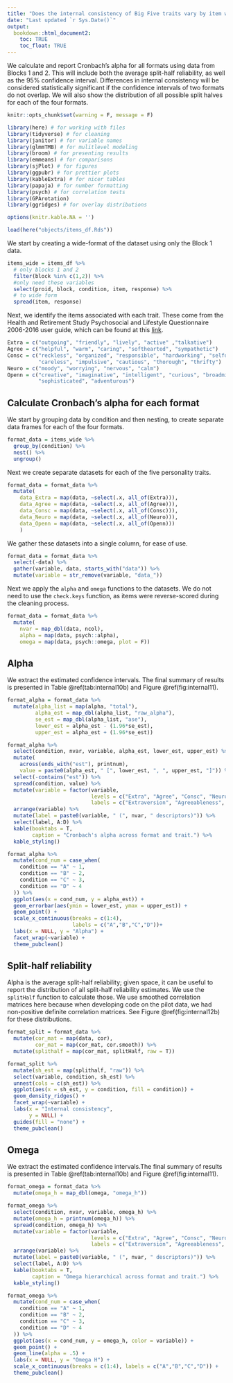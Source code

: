 ```yaml
---
title: "Does the internal consistency of Big Five traits vary by item wording?"
date: "Last updated `r Sys.Date()`"
output: 
  bookdown::html_document2:
    toc: TRUE
    toc_float: TRUE
---
```


We calculate and report Cronbach’s alpha for all formats using data from Blocks 1 and 2. This will include both the average split-half reliability, as well as the 95% confidence interval. Differences in internal consistency will be considered statistically significant if the confidence intervals of two formats do not overlap. We will also show the distribution of all possible split halves for each of the four formats.


```r
knitr::opts_chunk$set(warning = F, message = F)
```

```r
library(here) # for working with files
library(tidyverse) # for cleaning
library(janitor) # for variable names
library(glmmTMB) # for mulitlevel modeling
library(broom) # for presenting results
library(emmeans) # for comparisons
library(sjPlot) # for figures
library(ggpubr) # for prettier plots
library(kableExtra) # for nicer tables
library(papaja) # for number formatting
library(psych) # for correlation tests
library(GPArotation)
library(ggridges) # for overlay distributions

options(knitr.kable.NA = '')
```

```r
load(here("objects/items_df.Rds"))
```

We start by creating a wide-format of the dataset using only the Block 1 data.

```r
items_wide = items_df %>%
  # only blocks 1 and 2
  filter(block %in% c(1,2)) %>% 
  #only need these variables
  select(proid, block, condition, item, response) %>% 
  # to wide form
  spread(item, response)
```

Next, we identify the items associated with each trait. These come from the Health and Retirement Study Psychosocial and Lifestyle Questionnaire 2006-2016 user guide, which can be found at this [link](https://hrs.isr.umich.edu/publications/biblio/9066).

```r
Extra = c("outgoing", "friendly", "lively", "active" ,"talkative")
Agree = c("helpful", "warm", "caring", "softhearted", "sympathetic")
Consc = c("reckless", "organized", "responsible", "hardworking", "selfdisciplined", 
          "careless", "impulsive", "cautious", "thorough", "thrifty")
Neuro = c("moody", "worrying", "nervous", "calm")
Openn = c("creative", "imaginative", "intelligent", "curious", "broadminded", 
          "sophisticated", "adventurous")
```

## Calculate Cronbach's alpha for each format

We start by grouping data by condition and then nesting, to create separate data frames for each of the four formats.

```r
format_data = items_wide %>% 
  group_by(condition) %>% 
  nest() %>% 
  ungroup()
```

Next we create separate datasets for each of the five personality traits.

```r
format_data = format_data %>% 
  mutate(
    data_Extra = map(data, ~select(.x, all_of(Extra))),
    data_Agree = map(data, ~select(.x, all_of(Agree))),
    data_Consc = map(data, ~select(.x, all_of(Consc))),
    data_Neuro = map(data, ~select(.x, all_of(Neuro))),
    data_Openn = map(data, ~select(.x, all_of(Openn)))
    ) 
```

We gather these datasets into a single column, for ease of use.

```r
format_data = format_data %>% 
  select(-data) %>% 
  gather(variable, data, starts_with("data")) %>% 
  mutate(variable = str_remove(variable, "data_"))
```

Next we apply the `alpha` and `omega` functions to the datasets. We do not need to use the `check.keys` function, as items were reverse-scored during the cleaning process.

```r
format_data = format_data %>% 
  mutate(
    nvar = map_dbl(data, ncol),
    alpha = map(data, psych::alpha),
    omega = map(data, psych::omega, plot = F))
```

## Alpha 

We extract the estimated confidence intervals. The final summary of results is presented in Table \@ref(tab:internal10b) and Figure \@ref(fig:internal11).

```r
format_alpha = format_data %>% 
  mutate(alpha_list = map(alpha, "total"),
         alpha_est = map_dbl(alpha_list, "raw_alpha"),
         se_est = map_dbl(alpha_list, "ase"),
         lower_est = alpha_est - (1.96*se_est),
         upper_est = alpha_est + (1.96*se_est)) 
```
```r
format_alpha %>% 
  select(condition, nvar, variable, alpha_est, lower_est, upper_est) %>% 
  mutate(
    across(ends_with("est"), printnum),
    value = paste0(alpha_est, " [", lower_est, ", ", upper_est, "]")) %>% 
  select(-contains("est")) %>% 
  spread(condition, value) %>%
  mutate(variable = factor(variable,
                           levels = c("Extra", "Agree", "Consc", "Neuro", "Openn"),
                           labels = c("Extraversion", "Agreeableness", "Conscientiousness", "Neuroticism", "Openness"))) %>% 
  arrange(variable) %>% 
  mutate(label = paste0(variable, " (", nvar, " descriptors)")) %>% 
  select(label, A:D) %>% 
  kable(booktabs = T,
        caption = "Cronbach's alpha across format and trait.") %>% 
  kable_styling()
```

```r
format_alpha %>% 
  mutate(cond_num = case_when(
    condition == "A" ~ 1,
    condition == "B" ~ 2,
    condition == "C" ~ 3,
    condition == "D" ~ 4
  )) %>% 
  ggplot(aes(x = cond_num, y = alpha_est)) +
  geom_errorbar(aes(ymin = lower_est, ymax = upper_est)) +
  geom_point() +
  scale_x_continuous(breaks = c(1:4),
                     labels = c("A","B","C","D"))+
  labs(x = NULL, y = "Alpha") +
  facet_wrap(~variable) +
  theme_pubclean()
```

## Split-half reliability
Alpha is the average split-half reliability; given space, it can be useful to report the distribution of all split-half reliability estimates. We use the `splitHalf` function to calculate those. We use smoothed correlation matrices here because when developing code on the pilot data, we had non-positive definite correlation matrices. See Figure \@ref(fig:internal12b) for these distributions. 

```r
format_split = format_data %>% 
  mutate(cor_mat = map(data, cor),
         cor_mat = map(cor_mat, cor.smooth)) %>% 
  mutate(splithalf = map(cor_mat, splitHalf, raw = T))
```

```r
format_split %>% 
  mutate(sh_est = map(splithalf, "raw")) %>% 
  select(variable, condition, sh_est) %>% 
  unnest(cols = c(sh_est)) %>% 
  ggplot(aes(x = sh_est, y = condition, fill = condition)) +
  geom_density_ridges() +
  facet_wrap(~variable) +
  labs(x = "Internal consistency",
       y = NULL) +
  guides(fill = "none") +
  theme_pubclean()
```


## Omega

We extract the estimated confidence intervals.The final summary of results is presented in Table \@ref(tab:internal10b) and Figure \@ref(fig:internal11).

```r
format_omega = format_data %>% 
  mutate(omega_h = map_dbl(omega, "omega_h")) 
```

```r
format_omega %>% 
  select(condition, nvar, variable, omega_h) %>% 
  mutate(omega_h = printnum(omega_h)) %>% 
  spread(condition, omega_h) %>%
  mutate(variable = factor(variable,
                           levels = c("Extra", "Agree", "Consc", "Neuro", "Openn"),
                           labels = c("Extraversion", "Agreeableness", "Conscientiousness", "Neuroticism", "Openness"))) %>% 
  arrange(variable) %>% 
  mutate(label = paste0(variable, " (", nvar, " descriptors)")) %>% 
  select(label, A:D) %>% 
  kable(booktabs = T,
        caption = "Omega hierarchical across format and trait.") %>% 
  kable_styling()
```

```r
format_omega %>% 
  mutate(cond_num = case_when(
    condition == "A" ~ 1,
    condition == "B" ~ 2,
    condition == "C" ~ 3,
    condition == "D" ~ 4
  )) %>% 
  ggplot(aes(x = cond_num, y = omega_h, color = variable)) +
  geom_point() +
  geom_line(alpha = .5) +
  labs(x = NULL, y = "Omega H") +
  scale_x_continuous(breaks = c(1:4), labels = c("A","B","C","D")) +
  theme_pubclean()
```